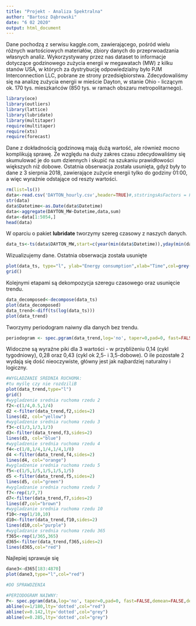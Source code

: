 ---
title: "Projekt - Analiza Spektralna"
author: "Bartosz Dąbrowski"
date: "6 02 2020"
output: html_document
---

Dane pochodzą z serwisu kaggle.com, zawierającego, pośród wielu różnych wartościowych materiałów, zbiory danych do przeprwoadzania własnych analiz. Wykorzystywany przez nas dataset to informacje dotyczące godzinowego zużycia energii w megawatach (MW) z kilku stanów USA, w których za dystrybucję odpowiedzialny było PJM Interconnection LLC, pobrane ze strony przedsiębiorstwa. Zdecydowaliśmy się na analizę zużycia energii w mieście Dayton, w stanie Ohio - liczącym ok. 170 tys. mieszkańców (850 tys. w ramach obszaru metropolitarnego).

```{r}
library(oce)
library(outliers)
library(lattice)
library(lubridate)
library(multitaper)
require(multitaper)
require(xts)
require(forecast)

```

Dane z dokładnością godzinową mają dużą wartość, ale również mocno komplikują sprawę. Ze względu na duży zakres czasu zdecydowaliśmy się skumulować je do sum dziennych i skupić na szukaniu prawidłowości większych niż dobowe. Ostatnia obserwacja została usunięta, gdyż były to dane z 3 sierpnia 2018, zawierające zużycie energii tylko do godziny 01:00, a więc wyraźnie odstające od reszty wartości.

```{r}

rm(list=ls())
data<-read.csv('DAYTON_hourly.csv',header=TRUE)#,ststringsAsFactors = FALSE)
str(data)
data$Datetime<-as.Date(data$Datetime)
data<-aggregate(DAYTON_MW~Datetime,data,sum)
data<-data[1:5054,]
head(data)
```

W oparciu o pakiet __lubridate__ tworzymy szereg czasowy z naszych danych.

```{r}
data_ts<-ts(data$DAYTON_MW,start=c(year(min(data$Datetime)),yday(min(data$Datetime))),frequency=365)
```

Wizualizujemy dane. Ostatnia obserwacja została usunięte

```{r}
plot(data_ts, type="l", ylab="Energy consumption",xlab="Time",col=grey(.05))
grid()
```

Kolejnymi etapami są dekompozycja szeregu czasowego oraz usunięcie trendu.

```{r}
data_decomposed<-decompose(data_ts)
plot(data_decomposed)
data_trend<-diff(ts(log(data_ts)))
plot(data_trend)
```

Tworzymy periodogram naiwny dla danych bez trendu.

```{r}
periodogram <- spec.pgram(data_trend,log='no', taper=0,pad=0, fast=FALSE,demean=FALSE,detrend=TRUE)
```

Widoczne są wyraźne piki dla 3 wartości - w przybliżeniu 0,14 (cykl tygodniowy), 0,28 oraz 0,43 (cykl ok 2,5- i 3,5-dobowe). O ile pozostałe 2 wydają się dość nieoczywiste, główny jest jak najbardziej naturalny i logiczny.

```{r}
#WYGLADZANIE SREDNIA RUCHOMA:
#tu myślę czy nie rozdziliB
plot(data_trend,type="l")
grid()
#wygladzenie srednia ruchoma rzedu 2
f2<-c(1/4,0.5,1/4)
d2 <-filter(data_trend,f2,sides=2)
lines(d2, col="yellow")
#wygladzenie srednia ruchoma rzedu 3
f3<-c(1/3,1/3,1/3)
d3<-filter(data_trend,f3,sides=2)
lines(d3, col="blue")
#wygladzenie srednia ruchoma rzedu 4
f4<-c(1/8,1/4,1/4,1/4,1/8)
d4 <-filter(data_trend,f4,sides=2)
lines(d4, col="orange")
#wygladzenie srednia ruchoma rzedu 5
f5<-c(1/5,1/5,1/5,1/5,1/5)
d5 <-filter(data_trend,f5,sides=2)
lines(d5, col="green")
#wygladzanie srednia ruchoma rzedu 7
f7<-rep(1/7,7)
d7<-filter(data_trend,f7,sides=2)
lines(d7,col="brown")
#wygladzanie srednia ruchoma rzedu 10
f10<-rep(1/10,10)
d10<-filter(data_trend,f10,sides=2)
lines(d10,col="purple")
#wygladzanie srednia ruchoma rzedu 365
f365<-rep(1/365,365)
d365<-filter(data_trend,f365,sides=2)
lines(d365,col="red")
```

Najlepiej sprawuje się 

```{r}
dane3<-d365[183:4870]
plot(dane3,type="l",col="red")

#DO SPRAWDZENIA

```

```{r}
#PERIODOGRAM NAIWNY:
P<- spec.pgram(data,log='no', taper=0,pad=0, fast=FALSE,demean=FALSE,detrend=TRUE)
abline(v=1/180,lty='dotted',col="red")
abline(v=0.142,lty='dotted',col="grey")
abline(v=0.285,lty='dotted',col="grey")
```


